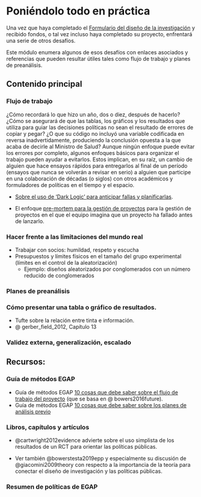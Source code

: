 # Poniéndolo todo en práctica {.tabset}

Una vez que haya completado el [Formulario del diseño de la investigación](research-design.html) y recibido fondos, o tal vez incluso haya
completado su proyecto, enfrentará una serie de otros desafíos.

Este módulo  enumera algunos de esos desafíos con enlaces asociados y referencias que pueden resultar útiles tales como flujo de trabajo y planes de preanálisis.

## Contenido principal

### Flujo de trabajo

¿Cómo recordará lo que hizo un año, dos o diez, después de hacerlo? ¿Cómo se asegurará de que las tablas, los gráficos y los resultados que utiliza para guiar las decisiones políticas no sean el resultado de errores de copiar y pegar? ¿O que su código no incluyó una variable codificada en reversa inadvertidamente, produciendo la conclusión opuesta a la que acaba de decirle al Ministro de Salud? Aunque ningún enfoque puede evitar los errores por completo, algunos enfoques básicos para organizar el trabajo pueden ayudar a evitarlos. Estos implican, en su raíz, un cambio de alguien que hace ensayos rápidos para entregarlos al final de un período (ensayos que nunca se volverán a revisar en serio) a alguien que participe en una colaboración de décadas (o siglos) con otros académicos y formuladores de políticas en el tiempo y el espacio.

  - [Sobre el uso de 'Dark Logic' para anticipar fallas y planificarlas](https://jech.bmj.com/content/jech/69/1/95.full.pdf).

  - El enfoque [pre-mortem para la gestión de proyectos](https://en.wikipedia.org/wiki/Pre-mortem) para la gestión de proyectos en el que el equipo imagina que un proyecto ha fallado antes de lanzarlo.

### Hacer frente a las limitaciones del mundo real

 - Trabajar con socios: humildad, respeto y escucha
 - Presupuestos y límites físicos en el tamaño del grupo experimental (límites en el control de la aleatorización)
    - Ejemplo: diseños aleatorizados por conglomerados con un número reducido de conglomerados

### Planes de preanálisis

### Cómo presentar una tabla o gráfico de resultados.

 - Tufte sobre la relación entre tinta e información.
 - @ gerber_field_2012, Capítulo 13

### Validez externa, generalización, escalado

## Recursos:

### Guía de métodos EGAP

  - Guía de métodos EGAP [10 cosas que debe saber sobre el flujo de trabajo del proyecto](https://egap.org/resource/10-things-to-know-about-project-workflow/) (que se basa en @ bowers2016future).
 - Guía de métodos EGAP [10 cosas que debe saber sobre los planes de análisis previo](https://egap.org/resource/10-things-to-know-about-pre-analysis-plans/)

### Libros, capítulos y artículos

  - @cartwright2012evidence advierte sobre el uso simplista de los resultados de un RCT para orientar las políticas públicas.

  - Ver también @bowerstesta2019epp y especialmente su discusión de @giacomini2009theory con respecto a la importancia de la teoría para conectar el diseño de investigación y las políticas públicas.

### Resumen de políticas de EGAP

